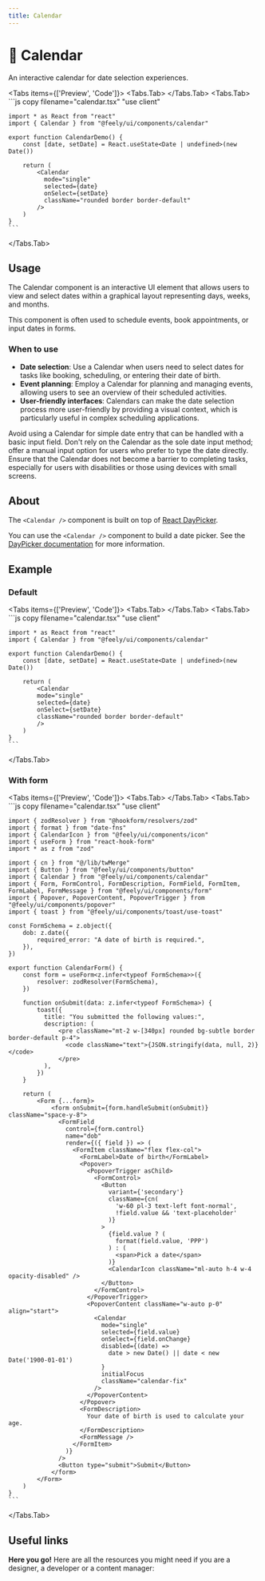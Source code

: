 ```yaml
---
title: Calendar
---
```



# 💠 Calendar

An interactive calendar for date selection experiences.

<Tabs items={['Preview', 'Code']}>
  <Tabs.Tab>
    <CalendarPreview />
  </Tabs.Tab>
  <Tabs.Tab>
    ```js copy filename="calendar.tsx"
    "use client"

    import * as React from "react"
    import { Calendar } from "@feely/ui/components/calendar"

    export function CalendarDemo() {
        const [date, setDate] = React.useState<Date | undefined>(new Date())

        return (
            <Calendar
              mode="single"
              selected={date}
              onSelect={setDate}
              className="rounded border border-default"
            />
        )
    }
    ```

  </Tabs.Tab>
</Tabs>

## Usage

The Calendar component is an interactive UI element that allows users to view and select dates within a graphical layout representing days, weeks, and months.

This component is often used to schedule events, book appointments, or input dates in forms.

### When to use

- **Date selection**: Use a Calendar when users need to select dates for tasks like booking, scheduling, or entering their date of birth.
- **Event planning**: Employ a Calendar for planning and managing events, allowing users to see an overview of their scheduled activities.
- **User-friendly interfaces**: Calendars can make the date selection process more user-friendly by providing a visual context, which is particularly useful in complex scheduling applications.

Avoid using a Calendar for simple date entry that can be handled with a basic input field. Don't rely on the Calendar as the sole date input method; offer a manual input option for users who prefer to type the date directly. Ensure that the Calendar does not become a barrier to completing tasks, especially for users with disabilities or those using devices with small screens.

## About

The `<Calendar />` component is built on top of [React DayPicker](https://react-day-picker.js.org/).

You can use the `<Calendar />` component to build a date picker. See the [DayPicker documentation](/components/date-picker) for more information.

## Example

### Default

<Tabs items={['Preview', 'Code']}>
  <Tabs.Tab>
    <CalendarPreview />
  </Tabs.Tab>
  <Tabs.Tab>
    ```js copy filename="calendar.tsx"
    "use client"

    import * as React from "react"
    import { Calendar } from "@feely/ui/components/calendar"

    export function CalendarDemo() {
        const [date, setDate] = React.useState<Date | undefined>(new Date())

        return (
            <Calendar
            mode="single"
            selected={date}
            onSelect={setDate}
            className="rounded border border-default"
            />
        )
    }
    ```

  </Tabs.Tab>
</Tabs>

### With form

<Tabs items={['Preview', 'Code']}>
  <Tabs.Tab>
    <CalendarWithForm />
  </Tabs.Tab>
  <Tabs.Tab>
    ```js copy filename="calendar.tsx"
    "use client"

    import { zodResolver } from "@hookform/resolvers/zod"
    import { format } from "date-fns"
    import { CalendarIcon } from "@feely/ui/components/icon"
    import { useForm } from "react-hook-form"
    import * as z from "zod"

    import { cn } from "@/lib/twMerge"
    import { Button } from "@feely/ui/components/button"
    import { Calendar } from "@feely/ui/components/calendar"
    import { Form, FormControl, FormDescription, FormField, FormItem, FormLabel, FormMessage } from "@feely/ui/components/form"
    import { Popover, PopoverContent, PopoverTrigger } from "@feely/ui/components/popover"
    import { toast } from "@feely/ui/components/toast/use-toast"

    const FormSchema = z.object({
        dob: z.date({
            required_error: "A date of birth is required.",
        }),
    })

    export function CalendarForm() {
        const form = useForm<z.infer<typeof FormSchema>>({
            resolver: zodResolver(FormSchema),
        })

        function onSubmit(data: z.infer<typeof FormSchema>) {
            toast({
              title: "You submitted the following values:",
              description: (
                  <pre className="mt-2 w-[340px] rounded bg-subtle border border-default p-4">
                    <code className="text">{JSON.stringify(data, null, 2)}</code>
                  </pre>
              ),
            })
        }

        return (
            <Form {...form}>
                <form onSubmit={form.handleSubmit(onSubmit)} className="space-y-8">
                  <FormField
                    control={form.control}
                    name="dob"
                    render={({ field }) => (
                      <FormItem className="flex flex-col">
                        <FormLabel>Date of birth</FormLabel>
                        <Popover>
                          <PopoverTrigger asChild>
                            <FormControl>
                              <Button
                                variant={'secondary'}
                                className={cn(
                                  'w-60 pl-3 text-left font-normal',
                                  !field.value && 'text-placeholder'
                                )}
                              >
                                {field.value ? (
                                  format(field.value, 'PPP')
                                ) : (
                                  <span>Pick a date</span>
                                )}
                                <CalendarIcon className="ml-auto h-4 w-4 opacity-disabled" />
                              </Button>
                            </FormControl>
                          </PopoverTrigger>
                          <PopoverContent className="w-auto p-0" align="start">
                            <Calendar
                              mode="single"
                              selected={field.value}
                              onSelect={field.onChange}
                              disabled={(date) =>
                                date > new Date() || date < new Date('1900-01-01')
                              }
                              initialFocus
                              className="calendar-fix"
                            />
                          </PopoverContent>
                        </Popover>
                        <FormDescription>
                          Your date of birth is used to calculate your age.
                        </FormDescription>
                        <FormMessage />
                      </FormItem>
                    )}
                  />
                  <Button type="submit">Submit</Button>
                </form>
            </Form>
        )
    }
    ```

  </Tabs.Tab>
</Tabs>

## Useful links

**Here you go!** Here are all the resources you might need if you are a designer, a developer or a content manager:

<Cards className="mt-8">
  <Card
    title="🤖 Storybook"
    href="https://www.stories.feely.so/?path=/docs/components-calendar--documentation"
  />
  <Card
    title="🪄 Figma"
    href="https://www.figma.com/design/Jfto7FUoU7mSpnv9uESD60/%F0%9F%9F%A0-feely---design-system?node-id=233-750&t=nua4UmG9Iu1hfUAm-1"
  />
  <Card title="📄 React DayPicker Docs" href="https://react-day-picker.js.org/" />
</Cards>
